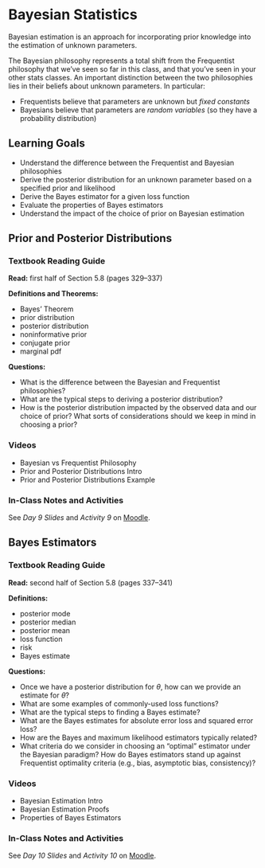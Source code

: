# Bayesian Statistics

Bayesian estimation is an approach for incorporating prior knowledge into the estimation of unknown parameters. 

The Bayesian philosophy represents a total shift from the Frequentist philosophy that we've seen so far in this class, and that you've seen in your other stats classes. An important distinction between the two philosophies lies in their beliefs about unknown parameters. In particular:

- Frequentists believe that parameters are unknown but *fixed constants*
- Bayesians believe that parameters are *random variables* (so they have a probability distribution)




## Learning Goals {-}

- Understand the difference between the Frequentist and Bayesian philosophies
- Derive the posterior distribution for an unknown parameter based on a specified prior and likelihood
- Derive the Bayes estimator for a given loss function
- Evaluate the properties of Bayes estimators
- Understand the impact of the choice of prior on Bayesian estimation




## Prior and Posterior Distributions

### Textbook Reading Guide {-}

**Read:** first half of Section 5.8 (pages 329--337)

**Definitions and Theorems:**

- Bayes' Theorem
- prior distribution
- posterior distribution
- noninformative prior
- conjugate prior
- marginal pdf

**Questions:** 

- What is the difference between the Bayesian and Frequentist philosophies?
- What are the typical steps to deriving a posterior distribution?
- How is the posterior distribution impacted by the observed data and our choice of prior? What sorts of considerations should we keep in mind in choosing a prior?

### Videos {-}

- Bayesian vs Frequentist Philosophy
- Prior and Posterior Distributions Intro
- Prior and Posterior Distributions Example



### In-Class Notes and Activities {-}

See *Day 9 Slides* and *Activity 9* on [Moodle](https://moodle.macalester.edu/course/view.php?id=4532).




## Bayes Estimators

### Textbook Reading Guide {-}

**Read:** second half of Section 5.8 (pages 337--341)

**Definitions:**

- posterior mode
- posterior median
- posterior mean
- loss function
- risk
- Bayes estimate

**Questions:** 

- Once we have a posterior distribution for $\theta$, how can we provide an estimate for $\theta$? 
- What are some examples of commonly-used loss functions?
- What are the typical steps to finding a Bayes estimate?
- What are the Bayes estimates for absolute error loss and squared error loss?
- How are the Bayes and maximum likelihood estimators typically related? 
- What criteria do we consider in choosing an "optimal" estimator under the Bayesian paradigm? How do Bayes estimators stand up against Frequentist optimality criteria (e.g., bias, asymptotic bias, consistency)?


### Videos {-}

- Bayesian Estimation Intro
- Bayesian Estimation Proofs
- Properties of Bayes Estimators



### In-Class Notes and Activities {-}

See *Day 10 Slides* and *Activity 10* on [Moodle](https://moodle.macalester.edu/course/view.php?id=4532).


